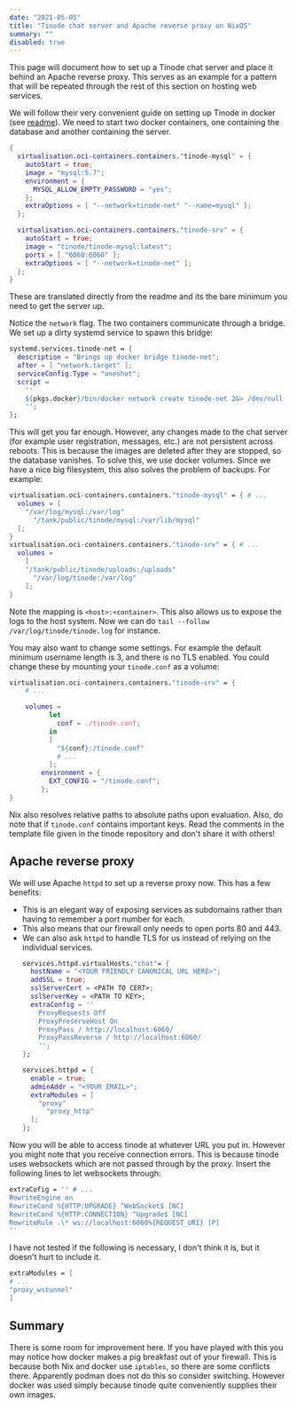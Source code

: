 ```yaml
---
date: "2021-05-05"
title: "Tinode chat server and Apache reverse proxy on NixOS"
summary: ""
disabled: true
---
```


This page will document how to set up a Tinode chat server and place it behind
an Apache reverse proxy. This serves as an example for a pattern that will be
repeated through the rest of this section on hosting web services.

We will follow their very convenient guide on setting up Tinode in docker (see
[readme](https://github.com/tinode/chat/blob/master/docker/README.md)). We need
to start two docker containers, one containing the database and another
containing the server.

```nix path=/etc/nixos/containers/tinode/default.nix
{
  virtualisation.oci-containers.containers."tinode-mysql" = {
    autoStart = true;
    image = "mysql:5.7";
    environment = {
      MYSQL_ALLOW_EMPTY_PASSWORD = "yes";
    };
    extraOptions = [ "--network=tinode-net" "--name=mysql" ];
  };

  virtualisation.oci-containers.containers."tinode-srv" = {
    autoStart = true;
    image = "tinode/tinode-mysql:latest";
    ports = [ "6060:6060" ];
    extraOptions = [ "--network=tinode-net" ];
  };
}
```

These are translated directly from the readme and its the bare minimum you need
to get the server up.

Notice the `network` flag. The two containers communicate through a bridge. We
set up a dirty systemd service to spawn this bridge:

```nix path=/etc/nixos/containers/tinode/default.nix
systemd.services.tinode-net = {
  description = "Brings up docker bridge tinode-net";
  after = [ "network.target" ];
  serviceConfig.Type = "oneshot";
  script =
    ''
    ${pkgs.docker}/bin/docker network create tinode-net 2&> /dev/null
    '';
};
```

This will get you far enough. However, any changes made to the chat server (for
example user registration, messages, etc.) are not persistent across reboots.
This is because the images are deleted after they are stopped, so the database
vanishes. To solve this, we use docker volumes. Since we have a nice big
filesystem, this also solves the problem of backups. For example:

```nix path=/etc/nixos/containers/tinode/default.nix
virtualisation.oci-containers.containers."tinode-mysql" = { # ...
  volumes = [
    "/var/log/mysql:/var/log"
      "/tank/public/tinode/mysql:/var/lib/mysql"
  ];
}
virtualisation.oci-containers.containers."tinode-srv" = { # ...
  volumes =
    [
    "/tank/public/tinode/uploads:/uploads"
      "/var/log/tinode:/var/log"
    ];
}
```

Note the mapping is `<host>:<container>`. This also allows us to expose the logs
to the host system. Now we can do `tail --follow /var/log/tinode/tinode.log` for
instance.

You may also want to change some settings. For example the default minimum username length is 3, and there is no TLS enabled. You could change these by mounting your `tinode.conf` as a volume:

```nix path=/etc/nixos/containers/tinode/default.nix
virtualisation.oci-containers.containers."tinode-srv" = {
    # ...

    volumes =
          let
            conf = ./tinode.conf;
          in
          [
            "${conf}:/tinode.conf"
            # ...
          ];
        environment = {
          EXT_CONFIG = "/tinode.conf";
        };
}
```

Nix also resolves relative paths to absolute paths upon evaluation. Also, do
note that if `tinode.conf` contains important keys. Read the comments in the
template file given in the tinode repository and don't share it with others!

## Apache reverse proxy

We will use Apache `httpd` to set up a reverse proxy now. This has a few
benefits:

- This is an elegant way of exposing services as subdomains rather than having
  to remember a port number for each.
- This also means that our firewall only needs to open ports 80 and 443.
- We can also ask `httpd` to handle TLS for us instead of relying on the
  individual services.
  ```nix path=/etc/nixos/containers/tinode/default.nix
  services.httpd.virtualHosts."chat"= {
    hostName = "<YOUR FRIENDLY CANONICAL URL HERE>";
    addSSL = true;
    sslServerCert = <PATH TO CERT>;
    sslServerKey = <PATH TO KEY>;
    extraConfig = ''
      ProxyRequests Off
      ProxyPreserveHost On
      ProxyPass / http://localhost:6060/
      ProxyPassReverse / http://localhost:6060/
      '';
  };
  ```
  ```nix path=/etc/nixos/configuration.nix
  services.httpd = {
    enable = true;
    adminAddr = "<YOUR EMAIL>";
    extraModules = [
      "proxy"
        "proxy_http"
    ];
  };
  ```

Now you will be able to access tinode at whatever URL you put in. However you
might note that you receive connection errors. This is because tinode uses
websockets which are not passed through by the proxy. Insert the following
lines to let websockets through:

```nix path=/etc/nixos/containers/tinode/default.nix
extraCofig = '' # ...
RewriteEngine on
RewriteCond %{HTTP:UPGRADE} ^WebSocket$ [NC]
RewriteCond %{HTTP:CONNECTION} ^Upgrade$ [NC]
RewriteRule .\* ws://localhost:6060%{REQUEST_URI} [P]
''
```

I have not tested if the following is necessary, I don't think it is, but it
doesn't hurt to include it.

```nix path=/etc/nixos/configuration.nix
extraModules = [
# ...
"proxy_wstunnel"
]
```

## Summary

There is some room for improvement here. If you have played with this you may
notice how docker makes a pig breakfast out of your firewall. This is because
both Nix and docker use `iptables`, so there are some conflicts there.
Apparently podman does not do this so consider switching. However docker was
used simply because tinode quite conveniently supplies their own images.
